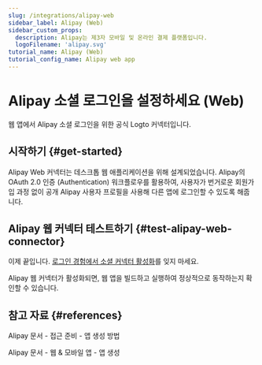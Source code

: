 ```yaml
---
slug: /integrations/alipay-web
sidebar_label: Alipay (Web)
sidebar_custom_props:
  description: Alipay는 제3자 모바일 및 온라인 결제 플랫폼입니다.
  logoFilename: 'alipay.svg'
tutorial_name: Alipay (Web)
tutorial_config_name: Alipay web app
---
```




# Alipay 소셜 로그인을 설정하세요 (Web)

웹 앱에서 Alipay 소셜 로그인을 위한 공식 Logto 커넥터입니다.

<GuideTip />

## 시작하기 \{#get-started}

Alipay Web 커넥터는 데스크톱 웹 애플리케이션을 위해 설계되었습니다. Alipay의 OAuth 2.0 인증 (Authentication) 워크플로우를 활용하여, 사용자가 번거로운 회원가입 과정 없이 공개 Alipay 사용자 프로필을 사용해 다른 앱에 로그인할 수 있도록 해줍니다.

<Integration />

## Alipay 웹 커넥터 테스트하기 \{#test-alipay-web-connector}

이제 끝입니다. [로그인 경험에서 소셜 커넥터 활성화](/connectors/social-connectors/#enable-social-sign-in)를 잊지 마세요.

Alipay 웹 커넥터가 활성화되면, 웹 앱을 빌드하고 실행하여 정상적으로 동작하는지 확인할 수 있습니다.

## 참고 자료 \{#references}

<Url href="https://opendocs.alipay.com/support/01rau6">Alipay 문서 - 접근 준비 - 앱 생성 방법</Url>

<Url href="https://opendocs.alipay.com/open/200/105310">Alipay 문서 - 웹 & 모바일 앱 - 앱 생성</Url>

